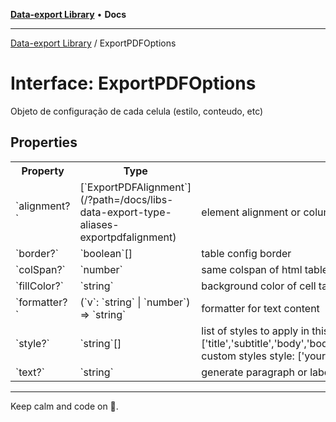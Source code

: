 
<Meta title="Libs/Data-export/interfaces/ExportPDFOptions" />



[**Data-export Library**](/?path=/docs/libs-data-export-overview--page) • **Docs**

***

[Data-export Library](/?path=/docs/libs-data-export-overview--page) / ExportPDFOptions

# Interface: ExportPDFOptions

Objeto de configuração de cada celula (estilo, conteudo, etc)

## Properties

<table>
<tr><th>Property</th><th>Type</th><th>Description</th><th>Defined in</th></tr>
<tr></tr>
<tr><td>`alignment?`</td><td>[`ExportPDFAlignment`](/?path=/docs/libs-data-export-type-aliases-exportpdfalignment)</td><td>element alignment or column align for table</td><td>pdf/index.ts:285</td></tr>
<tr><td>`border?`</td><td>`boolean`[]</td><td>table config border</td><td>pdf/index.ts:287</td></tr>
<tr><td>`colSpan?`</td><td>`number`</td><td>same colspan of html table td for pdf table columns</td><td>pdf/index.ts:272</td></tr>
<tr><td>`fillColor?`</td><td>`string`</td><td>background color of cell table</td><td>pdf/index.ts:270</td></tr>
<tr><td>`formatter?`</td><td>(`v`: `string` | `number`) => `string`</td><td>formatter for text content</td><td>pdf/index.ts:289</td></tr>
<tr><td>`style?`</td><td>`string`[]</td><td>list of styles to apply in this element **Example** `default styles style: ['title','subtitle','body','bodyBold','red','green','gray','bold','italic','centered','left','right'] custom styles style: ['yourCustomStyle']`</td><td>pdf/index.ts:283</td></tr>
<tr><td>`text?`</td><td>`string`</td><td>generate paragraph or label of table, list, etc</td><td>pdf/index.ts:268</td></tr>
</table>


***

Keep calm and code on 🤘.